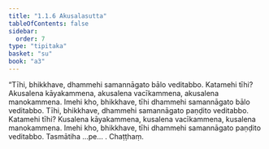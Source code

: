 ```yaml
---
title: "1.1.6 Akusalasutta"
tableOfContents: false
sidebar:
  order: 7
type: "tipitaka"
basket: "su"
book: "a3"
---
```



<DynamicBreadcrumb />

<Division number="6" book="a3">

<Paragraph number="20" book="a3">
“Tīhi, bhikkhave, dhammehi samannāgato bālo veditabbo. Katamehi tīhi? Akusalena kāyakammena, akusalena vacīkammena, akusalena manokammena. Imehi kho, bhikkhave, tīhi dhammehi samannāgato bālo veditabbo.
</Paragraph>

<Paragraph number="21" book="a3">
Tīhi, bhikkhave, dhammehi samannāgato paṇḍito veditabbo. Katamehi tīhi? Kusalena kāyakammena, kusalena vacīkammena, kusalena manokammena. Imehi kho, bhikkhave, tīhi dhammehi samannāgato paṇḍito veditabbo. Tasmātiha …pe… .

</Paragraph>
</Division>

<Paragraph number="22" type="center" book="a3">
Chaṭṭhaṃ.
</Paragraph>